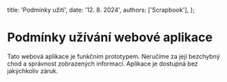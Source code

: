   title: 'Podmínky užití',
  date: '12. 8. 2024',
  authors: ['Scrapbook'],
};

# Podmínky užívání webové aplikace

Tato webová aplikace je funkčním prototypem. Neručíme za její bezchybný chod a správnost zobrazených informací. Aplikace je dostupná bez jakýchkoliv záruk.
